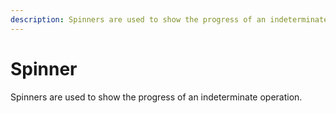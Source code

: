 ```yaml
---
description: Spinners are used to show the progress of an indeterminate operation.
---
```


# Spinner

<HeaderComponent
  htmlTag="studs-spinner"
  jsxTag="StudsSpinner"
  version="Since 2.0"
  status="Unstable"
  urlGithub="display/spinner.ts"
  urlStrbook="studs-display-spinner--docs"
/>

Spinners are used to show the progress of an indeterminate operation.

